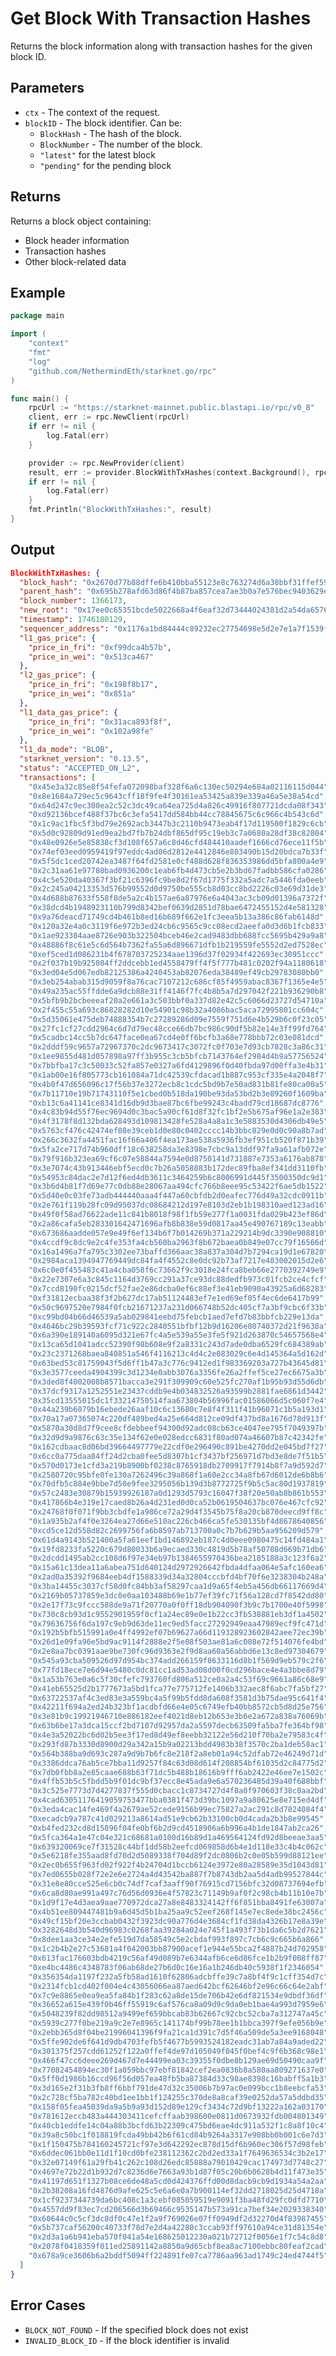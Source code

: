 # Get Block With Transaction Hashes

Returns the block information along with transaction hashes for the given block ID.

## Parameters
- `ctx` - The context of the request.
- `blockID` - The block identifier. Can be:
  - `BlockHash` - The hash of the block.
  - `BlockNumber` - The number of the block.
  - `"latest"` for the latest block
  - `"pending"` for the pending block

## Returns

Returns a block object containing:
- Block header information
- Transaction hashes
- Other block-related data

## Example

```go
package main

import (
	"context"
	"fmt"
	"log"
	"github.com/NethermindEth/starknet.go/rpc"
)

func main() {
	rpcUrl := "https://starknet-mainnet.public.blastapi.io/rpc/v0_8"
	client, err := rpc.NewClient(rpcUrl)
	if err != nil {
		log.Fatal(err)
	}

	provider := rpc.NewProvider(client)
	result, err := provider.BlockWithTxHashes(context.Background(), rpc.BlockID{Tag: "latest"})
	if err != nil {
		log.Fatal(err)
	}
	fmt.Println("BlockWithTxHashes:", result)
}
```

## Output

```json
BlockWithTxHashes: {
  "block_hash": "0x2670d77b88dffe6b410bba55123e8c763274d6a38bbf31ffef5906c7028b3a0",
  "parent_hash": "0x695b278afd63d86f4b87ba857cea7ae3b0a7e576bec9403629e93070c561203",
  "block_number": 1366173,
  "new_root": "0x17ee0c65351bcde5022668a4f6eaf32d73444024381d2a54da65761598c850c",
  "timestamp": 1746180129,
  "sequencer_address": "0x1176a1bd84444c89232ec27754698e5d2e7e1a7f1539f12027f28b23ec9f3d8",
  "l1_gas_price": {
    "price_in_fri": "0xf99dca4b57b",
    "price_in_wei": "0x513ca467"
  },
  "l2_gas_price": {
    "price_in_fri": "0x198f8b17",
    "price_in_wei": "0x851a"
  },
  "l1_data_gas_price": {
    "price_in_fri": "0x31aca893f8f",
    "price_in_wei": "0x102a98fe"
  },
  "l1_da_mode": "BLOB",
  "starknet_version": "0.13.5",
  "status": "ACCEPTED_ON_L2",
  "transactions": [
    "0x45e3a32c85e8f54fefa072098baf328f6a6c130ec50294e684a02116115d044",
    "0x8e1684a729ec5c9643cff18f9fe4f30161ea53425a839e339a46a5e38a54cd",
    "0x64d247c9ec300ea2c52c3dc49ca64ea725d4a826c49916f807721dcda08f343",
    "0xd92136bcef488f37bc6c3efa5417dd584bb44cc78845675c6c966c4b543c6d",
    "0x1c9ac1fbc5f3bd79e2692acb3447b3c2110b9473eab4f17d119500f1829c6cb",
    "0x5d0c92809d91ed9ea2bd7fb7b24dbf865df95c19eb3c7a0680a28df38c82804",
    "0x48e0926e5e85838cf3d108f657a6c8d46cfd484410aadef1666cd76ece11f5b",
    "0x74ef03eed0959419f97eddc4ad06d2812e4412846e803490b15d20bdca7b33f",
    "0x5f5dc1ced20742ea3487f64fd2581e0cf488d628f836353986dd5bfa800a4e9",
    "0x2c31aa61e97780bad0936200c1eab6fb4d473cb5e2b3bd67fadbb586cfa0286",
    "0x4c5e520da40367f3bf21c6396fc9be8d2f67d1775f332a5adc7a5446fda0eeb",
    "0x2c245a04213353d576b99552d0d9750be555cb8d03cc8bd2226c03e69d31de3",
    "0x4d688b87633f558f8de5a2c4b157ae6a87976e6a4043ac3cb09d01396a7372f",
    "0x38dcd4b1948923110b799d8342bef0639d2851d78bae6472455152d4e581328",
    "0x9a76deacd71749cd4b461b8ed16b689f662e1fc3eea5b13a386c86fab6148d",
    "0x120a32e4a0c3119f6e972b3ed24cb6c9565c9cc08ecd2aeefa0d3d6b1fcb833",
    "0x1ae923304aae8726e903b322504bceb46e2cad9483dbb688fcc5695b429a9a8",
    "0x48886f8c61e5c6d564b7362fa55a6d896671dfb1b219559fe5552d2ed7528ec",
    "0xef5ced1d086231b4f678703725234aae1396d37f02934f422693ec30951ccc",
    "0x2f037b19b925084ff2ddcebb1ed4558479ff4f5f777b481c0202f94a1180618",
    "0x3ed04e5d067edb82125386a4240453ab82076eda38489ef49cb29783080bb0",
    "0x3eb254abab315d9059f8a76cac7107212c686cf85f4959abac8367f1365e4e5",
    "0x49a235ac55ffdde6a9dcb88e31ff4146f7fc4b8b5a7d297042f221b936290b8",
    "0x5bfb9b2bcbeeeaf20a2e661a3c503bbf0a337d82e42c5c6066d23727d54710a",
    "0x2f455c55a693c86828282d10e54901c98b32a4086bac5aca72995801cc604c",
    "0x5d35061e475deb74888354b7c27289286d09e7559f751d6e4b529b6c0f23c05",
    "0x27fc1cf27cdd2964c6d7d79ec48cce66db7bc986c90df5b82e14e3ff99fd764",
    "0x5cadbc14cc5b7dc647face0ea67cd4e0ff6bcfb3a68e778bbb72c03e081dcd",
    "0x2dddf59c9657a72967370c2dc9673417c3072fc0f703e7d93cb7828c3a86c31",
    "0x1ee9855d481d057898a97ff3b955c3cb5bfcb7143764ef2984d4b9a57756524",
    "0x7bbfba17c3c50033c52fa857e0327a6fd4129896f0d40fbda97d00ffa3e4b31",
    "0x1ab00e16f805773cb161084a71dc42539cfdacad1b887c953cf335e4a2048f7",
    "0x4b0f47d656096c17f56b37e3272ecb8c1cdc5bd9b7e50ad831b81fe80ca00a5",
    "0x7b11710e19b71743110f5e1cbed0b518da190be93da53bd2b3e89260f1609ba",
    "0xb13c6a41141ce8341d16db9d3bae87bc6fbe99243c4badd79cd18687dc8776",
    "0x4c83b94d55f76ec9694d0c3bac5a90cf61d8f32fc1bf2e5b675af96e1a2e383",
    "0x4f3178f8d132bda628493d109813428fe528a4a8a1c3e5883530d4306db49e5",
    "0x5763cf476c42474ef08e39ceb1d0e80c0402cccc14b3bbc829e0d0c90a8b7ad",
    "0x266c3632fa4451fac16f66a406f4ea173ae538a5936fb3ef951cb520f871b39",
    "0x5fa2ce717d74b960dff18c638258da3e8398e7cbc9a13ddf97fa9a61afb072e",
    "0x79f916b323ea69cf6c07e58844a7594e0d8750141d731887e7353a6176ab878",
    "0x3e7074c43b913446ebf5ecd0c7b26a5058883b172dec89fba8ef341dd3110fb",
    "0x54953c84dac2e7d12f6ed4db3611c3464259b6c8006991d445f3500350dc9d1",
    "0x3b6d4b81f7d69e77c0db88e28067aa494cfc766b8eee95c53422f6ae5db1522",
    "0x5d40e0c03fe73adb444440aaa4f447a60cbfdb2d0eafec776d49a32cdc0911b",
    "0x2e761f119b28fc09d95037dc08684212d197e8103d2eb1b198310aed123ad16",
    "0x49f0f58ad76622ade11c841b8018f98f1fb59e277f1a0031fda029b423ef86d",
    "0x2a86cafa5eb283301642471696afb8b838e59d0817aa45e490767189c13eabb",
    "0x673686aadde057e9e49f6ef134b6f7b014269b371a229214b9dc3390e908810",
    "0x4ccdf9c8dc9e2c4fe353fa4cb560ba2963f8b672baea0b849e07cc79f16566d",
    "0x16a1496a7fa795c3302ee73baffd366aac38a837a304d7b7294ca19d1e67820",
    "0x2984aca1394947769449dc84fa4f4552c8e0dc92b73af7217e403002015d2e6",
    "0x6c0e0f455483c41a4cba058f6c73662f9c3018e24fca8beb66e2770392749e9",
    "0x22e7307e6a3c845c1164d3769cc291a37ce93dc88dedfb973c01fcb2ce4cfcf",
    "0x7ccd8190fc0215dcf52fae2e86dcba0ef6c88ef3e41eb9090a43925a6d68283",
    "0xf31812ecbaa38f3f2b627dc17ab51124483ef7e1ed69ef05f4ec6de6417b99",
    "0x50c9697520e7984f0fcb21671237a231d066748b52dc405cf7a3bf9cbc6f33b",
    "0xc99bd04b66d46539a5ab029841eebd75febcb1aed7efd7b83bbfcb229e13da",
    "0x4646bc29b39593fcf71c922c2840551bfbf12b9d16206e80740372d21f9638a",
    "0x6a390e189140a6095d321e67fc4a5e539a55e3fe5f921d263870c54657568e4",
    "0x13ca65d1041adcc52390f98b608e9f2a8331c243d7ade0dba6529fc684389ab",
    "0x23c2371268baea840851a546f4116213c4d4c2e083029c6e4d145364a5d162d",
    "0x63bed53c81759043f5d6ff1b47a3c776c9412ed1f983369203a727b43645d81",
    "0x3e3577ceeda4904399c3d1234e0abb3076a3356fe26a2ffef5ce27ec6675a3b",
    "0x3ded8f4002008b8571bacca3e291f309909c60e525fc270af1b95b93d55d6db",
    "0x37dcf9317a1252551e23437cddb9e4b034832526a93599b2881fae6861d3442",
    "0x35cd13555015dc1f33214750514faa673804b56996fac01586066d5c060f7e4",
    "0x44a239b6079b16ebede26aaf10c6c13680c7e8f4f311f41b96071c1b5a193d1",
    "0x70a17a07365074c220df489bed4a25e664d812ce09df437bd8a1676d78d913f",
    "0x5870a30d8d7f9cee8cfdebbeef94300d92adc08cb63ce4047ee795f7049397b",
    "0x32d9d9a9876c63c35e134f62e0e028edcc6831f80ad074a46607b87c42342fe",
    "0x162cdbaac8d06bd39664497779e22cdf0e296490c891be4270dd2e045bd7f27",
    "0x6cc0a775daa84ff24d2cba0fee5d8307b1cf3437bf256971d7bd3e8de7f51b5",
    "0x570d0173e1cfd3a219b8900bf0238c8765918db2709917f7914b8f7a9d592d7",
    "0x2580720c95bfe0fe130a7262496c39a868f1a60e2cc34a8fb67d6012de6b8b6",
    "0x70dfb5c884e9bbe7d50e9fee3295056b139d3b8772725f9b5c5ac80d1937819",
    "0x57c2483e30879b15939926187a0d1293d5793c16047f38f20e50ab8b861b553",
    "0x417866b4e319e17caed8b26a4d231ed0d0ca52b0619504637bc076e467cfc92",
    "0x24768f0f071f9bb3cbdfe1a986ce72a29d4f3545b75f8a20cb870deecd9ff8c",
    "0x1a935b2af4f0e3264ea27d66e510ac226cb466ca5fe530135bf4d8678640856",
    "0xcd5ce12d558d82c2699756fa6b8597ab713700a0c7b7b629b5aa956209d579",
    "0x61d4a9143b521400a5fa61eef1bd146892eb187c4d0eee0980475c14fd484a1",
    "0x19fd8233fa5220c679d80033b6a9ecaed330c4819d5b78af50708d669b71db6",
    "0x2dcdd1495ab2cc108d6f97e34eb97b1384655970436bea2185188a3c123f6a2",
    "0x15a61c13dea11a6abea751d640124d2972926642fbda4dfaa064e5afc160ea6",
    "0x2ad0a35392f9684eeb4df1588339d34a32804cccbfd4bf70f6e3238304b248a",
    "0x3ba14455c3037cf58d0fc84bb3af58297caa1d9a65f4eb5a456db66117669d4",
    "0x2169b05737859e3dc0e0aa103488b69e1b77ef39fc71f56a128cd7f8542dd80",
    "0x2e17f73c9fccc588de9a71f20770a0f0ff18db904090f3b9c7b1700e40f5998",
    "0x730c8cb93d1c9552901959f0cf1a24ec89e0e1b22cc3fb538881eb3df1a4502",
    "0x79636756f6da197c9eb9d63de11ec9ed5facc27292949eaa47989ecf9fc471d",
    "0x192b5bfb515991a0e4ff4992ef07b69627a66d119328923602842aee72ec39b",
    "0x26d1e09fa96e5bd9ac9114f2888e2f5e08f503ae81a6c008e72f514076fe4bd",
    "0x2e8aa7bc0391aae9be730fc96d9363e2f9d8aa60a56abbd6e13c8ed97304679",
    "0x545a93cba509526d97d954bc374add266159f8633116d8b1f569d9eb579c2f6",
    "0x77fd18ece7e6d94e5480c0dc81cc1ad53ad08d00f0cd296bace4e4a3bbe8d79",
    "0x1a53b763e0a6c5f30cfefc793760fd806a512ce0a2a4c53f69c9661a86c68e9",
    "0x41eb65525d2b1777673a5bd1fca77e775712fe1406b332aec8f6abc7fa5bf27",
    "0x63722537af4c3ed83e3a559bc4a5f99b5fdd8da608f3581d3b75dae95c641f4",
    "0x42211f694a2ed24b323bf1acdbfd66e4e05c6749efb40bb8572cb5d8d25e756",
    "0x3e81b9c19921946710e886182eef4021d8eb12b653e3b6e2a672a838a76069b",
    "0x63b6be17a3dca15ccf2bd7107d92957da2a5597decb63509fa5ba7fe364bf98",
    "0x4e3a52022bc6d02b5ee3f17ed8d49ef8eebb32122e56d210f70ba2e79583c4f",
    "0x293fd87b3330d8900d29a342a15b9a02213bdd4983b38f3570c2ba1deb58ac1",
    "0x564b388ba9d693c287a9d9b7b6fc8e218f2a8eb01a94c52dfab72e46249d71d",
    "0x3386ddca76ab5ce7bba11d9257f84c63d08d614f208854bf61035d2c84775d2",
    "0x7db0fbb8a2e85caae688b63f71dc5b488b18616b9fff6ab2422e46ee7e1502c",
    "0x4ffb53b5c5fbdd5b9f01dc9bf37ecc8e45ada9e6a570236485d39a40f688bbf",
    "0x3c525e7773d7d4277837f555d0cbacc1c8734727d4f8a0f970603f38c8aa2bd",
    "0x4cad63051176419059753477bba0381f473d39bc1097a9a80625e8e715ed4df",
    "0x3eda4cac14fe469f4a2679ae52cede9156b99ec75827a2ac291c8d7824084f4",
    "0xecadcb9a787c41d029213a8614ad51e9cb62b33100cb0d4cada2b3b8e99545",
    "0xb4fed232cd8d15896f04fe0bf6b2d9cd4518906a6b996a4b1de1847ab2ca26",
    "0x5fca364a1e47c04e321c68681a0100d16b89d1a469564124fd92d8beeae3aa5",
    "0x639320069ce7f31528c44bf1dd58b2eefcd069858d6b4e1d118e33c4b4c062c",
    "0x5e6218fe355aad8fd70d2d5089338f704d89f2dc0806b2c0e05b599d88121ee",
    "0x2ec0b655f963fd02f922f4b24704d1bccb6124e3972e80a28589e35d1043d81",
    "0x7ed0655b028f72e2e6e2724a4d43542ba887f7b8743db2aa5d4adb99527844c",
    "0x31e8e80cce525e6cb0c74df7caf3aaff90f76915cd7156bfc32d08737694efb",
    "0x6ca8d80ae991a497c76d56d0936e4f57823c71149b9af0f2c98cb4b11b10e7b",
    "0x1d9f17e4d3aea9aae770972dca27a8e8483324142ff6f851bba8491fe63007a",
    "0x4b51ee809447481b9a6d45d5b1ba25aa9c52eef268f145e7ec8ede38bc2456c",
    "0x49cf15bf20e3ccbab0432f3923dc90a776d4e3684cf1fd38da4326b17e8a39e",
    "0x3282648d3b540d96983c0268faa39284a024e745f1a493f73b1da6c5b2d7621",
    "0x8dee1aa3ce34e2efe519d7da58549c5e2cbdaf993f897c7cb6c9c665b6a866",
    "0x1c2b4b2e27c53681a4f042003bb87900acef1e944e55bca2f4887b24d702958",
    "0x613fac176603bdb4219c56af49d089b7e6344afb6ce6d86fce1b2b9f008ff87",
    "0xe4bc4486c4348783f06ab68de27b6d0c16e16a1b246db40c5938f1f2346054",
    "0x356354da1197f232a5fb58ad1610f62806adcbffe39c7a8bf4f9c1cff354d7c",
    "0x2314fcb1cd402f004e4c43056066ea87aed642bcf62646bf2e96c66c64e2abf",
    "0x7c9e8865e0ea9ea5fa84b1f283c62a8de15de706b42e6df821534e9dbdf36df",
    "0x36652a615e439f0b46ff55919c6af576ca8a09d9c9da0eb1bae4a993d7959e6",
    "0x5048239f82dd98512a9499ef659bbcab83b62667c92cbc52cba7a312747a45c",
    "0x5939c277f0be219a9c2e7e8965c141174bf99b78ee1b1bbca397f9efe056b9e",
    "0x2ebb365d8f04be21996041396f9fa21ca1d391c7d5f46a509de5a3ee9168048",
    "0x5ffe902de6f641d9db4703fefb5f4677b5993524182eadc31ab7a84a9aded22",
    "0x301375f257cdd61252f122a0ffef4de97d105049f045f0bef4c9f6b368c98e1",
    "0x466f47cc6deee269d467d7e44499ea03c39355f0dbe8b129ae69d50490caa9f",
    "0x77082454894ec30f1a059bbc97ebf81842cef2ea0836b8a580aa809271637e0",
    "0x5ff0d1986b16ccd96f56d057ea48fb5ba87384d33c98ae8398c16babff5a1b3",
    "0x3d165e2f31b3fb8ff6bbf791de47d32c35006b7b97ac0e099bcc1b8eebcfa53",
    "0x2c728cf5ba782c40bd1ee1bb1f124255c370de8a8caf39e0252da57a5ddbd35",
    "0x158f05fea45039da9a5b9a93d152d89e129cf3434c72d9bf13222a162a03170",
    "0x781612eccb483a444303411cefcffaab398600e0811d0673932fdb004801349",
    "0x40cb1eddfe14c04a88b3bcfd63b22309c475bd6eae4dc911a532f1c8a8f10c4",
    "0x39a8c50bc1f018819fcda49bb42b6f61cd84b9264a3317e908bb0b001c6e7d3",
    "0x1f150475b784160245721cf97e3d642292ec878d15df6b960ec306f57d98feb",
    "0x6ddec061bb0e11d1f10cd0bfe238112362c2bd2ed33a1f7649636534c3b2e17",
    "0x32e07149f61a29fb41c262c108d26edc85888a79010429cac174973d7748c27",
    "0x4697e72b22d1b932d7c8236d6e7663a93b1d87f05c20b6b0628b4d11f473e35",
    "0x41197d651f1327b08ce6de48a5cd0d424376ffd00d8dacb9cb9d1934a54a2aa",
    "0x2b38208a16fd4876d9afe625c5e6a6e0a7b900114ef32dd2718025d25d4718a",
    "0x1cf9237344739da6bc408c1a3cebf085059519e9091f3ba48fd29fc0dfd7710",
    "0x4557dd9f83ec7cd206566d3b69466c9535147b573a91ca7bef34e2029338340",
    "0x60644c0c5cf3dc8df0c47e1f2a9f769026e07ff0949df2d32270d4f83987455",
    "0x5b737caf56200c40733f78d7e2d4a42280c3ccab93ff97610a94ce31d81354e",
    "0x2d3a1a6b941eba570f041a54e168625012230a021b72712f0056e1f7c54c8d8",
    "0x2078f0418359f011ed25891142a8850a9d65cbf8ea8ac7100ebbc80feaf2cad",
    "0x678a9ce3606b6a2bddf5094ff224891fe07ca7786aa963ad1749c24ed4744f5"
  ]
}
```
## Error Cases

- `BLOCK_NOT_FOUND` - If the specified block does not exist
- `INVALID_BLOCK_ID` - If the block identifier is invalid 
